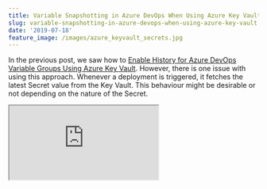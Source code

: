 ```yaml
---
title: Variable Snapshotting in Azure DevOps When Using Azure Key Vault
slug: variable-snapshotting-in-azure-devops-when-using-azure-key-vault
date: '2019-07-18'
feature_image: /images/azure_keyvault_secrets.jpg
---
```

In the previous post, we saw how to [Enable History for Azure DevOps Variable Groups Using Azure Key Vault](/blog/azure-devops-variable-groups-history/). However, there is one issue with using this approach. Whenever a deployment is triggered, it fetches the latest Secret value from the Key Vault. This behaviour might be desirable or not depending on the nature of the Secret.

<iframe src="https://www.youtube.com/embed/r1rL_2isCWM" />

  
In this post, we will see how we can use an alternative approach using the Azure Key Vault Pipeline task to fetch Secrets and at the same time, allow us to snapshot variable values against a release.

### Secrets in Key Vault

Before we go any further, lets looks look at how Secrets looks like in Key Vault. You can create Secret in Key Vault via various mechanisms including Powershell, cli, portal, etc. From the portal, you can create a new Secret as shown below (from the Secrets section under the Key Vault). A Secret is uniquely identifiable by the name of the Vault, Secret Name, and the version identifier. Without the version identifier, the latest value is used.

![](/images/azure_keyvault_secrets.jpg)

Since we have only one Secret Version created, this can be identified using the full SecretName/Identifier or just the SecretName as both are the same.

> Depending on how you want your consuming application to get a Secret value you should choose how to refer a Secret - using the name only (to always get the latest version) or using the SecretName/Identifier to get the specific version.

### Azure Key Vault Pipeline Task

The [Azure Key Vault task](https://docs.microsoft.com/en-us/azure/devops/pipelines/tasks/deploy/azure-key-vault?view=azure-devops) can be used to fetch all or a subset of Secrets from the vault and set them as variables that is available in the subsequent tasks of a pipeline. Using the _[secretsFilter](https://github.com/microsoft/azure-pipelines-tasks/tree/master/Tasks/AzureKeyVaultV1#parameters-of-the-task)_ property on the task, it supports either downloading all the Secrets (as of their latest version) or specify a subset of Secret names to download. When specifying the names you choose either of the two formats - _SecretName_ or _SecretName/VersionIdentifier_.

When using the _SecretName_ the Secret is available against the same name in the subsequent tasks as a Variable. With _SecretName/Identifier_ format the Secret is available as a variable with name _SecretName/Identifier_ and also with the name _SecretName_ (excluding the Identifier part).

E.g. If the _secretsFilter_ property is set to _ConnectionString/c8b9c1dd4e134118b13568a26f8d9778_, two variables will be created after the Azure Key Vault task step - one with name _ConnectionString/c8b9c1dd4e134118b13568a26f8d9778_ and another one with name _ConnectionString_.

![](/images/keyvault_task_azure_devops.jpg)

The application configuration can use either of the two names, mostly _ConnectionString_. We do not want the application configuration to be tightly coupled with the Secret Identifier in Key Vault.

### Azure DevOps Variable Groups

With the Key Vault integration now moved out of the [Variable Groups](/blog/azure-devops-variable-groups-history/) it can either be blank or have the list of SecretNames. For the Azure Key Vault task the variables names can either be passed in as a parameter value specified in the Variable Groups (as shown in the image above) or we can specify the actual names (along with identifiers) as part of the task itself. I prefer to pass it as a variable from the Variable Groups. It can either be on a variable with comma separated values or multiple variables passed as comma separated values in the task. To minimize editing the task on every release I chose to pass it as a single variable with comma separated values (as shown below).

![](/images/azure_devops_variables.jpg)

Having the Azure Key Vault task as the first task in the pipeline all subsequent tasks will have the variables from Key Vault available to use - including file transforms and variable substitution options. Using the specific version of the Secret locks down the Secret value at that time to a release created. When the secret value is updated, the variable will need to be updated with the new version identifier for it to use the latest version. If not it will still the older version of the Secret Value. This behaviour is now exactly as with the default variables in the DevOps pipeline - by snapshotting the variable values as part of the release.

_The above [feature](https://github.com/microsoft/azure-pipelines-tasks/issues/10445) is part of the Azure Key Vault Task as of [version 1.0.37](https://developercommunity.visualstudio.com/content/problem/622521/azure-devops-pipeline-task-does-not-show-full-vers.html)._
